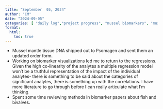 ```yaml
---
title: "September  05, 2024"
author: "CM"
date: "2024-09-05"
categories: [ "daily log","project progress", "mussel biomarkers", "mussel epigenetics", "analysis", "coding"]
format:
  html:
    toc: true
---
```


-   Mussel mantle tissue DNA shipped out to Psomagen and sent them an updated order form.
-   Working on biomarker visualizations led me to return to the regressions. Given the high co-linearity of the analytes a multiple regression model won't be a truthful representation of the impact of the individual analytes- there is something to be said about the categories of significant analytes, there is something up with the correlations. I have more literature to go through before I can really articulate what I'm thinking.
-   Spent some time reviewing methods in biomarker papers about fish and bivalves.
